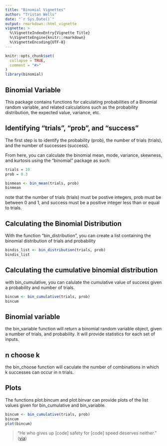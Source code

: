 ```yaml
---
title: "Binomial Vignettes"
author: "Tristan Wells"
date: "`r Sys.Date()`"
output: rmarkdown::html_vignette
vignette: >
  %\VignetteIndexEntry{Vignette Title}
  %\VignetteEngine{knitr::rmarkdown}
  %\VignetteEncoding{UTF-8}
---
```


```r
knitr::opts_chunk$set(
  collapse = TRUE,
  comment = "#>"
)
library(binomial)
```


## Binomial Variable

This package contains functions for calculating probabilities of a Binomial random variable, and related calculations such as the probability distribution, the expected value, variance, etc.

## Identifying "trials", "prob", and "success"

The first step is to identify the probability (prob), the number of trials (trials), and the number of successes (success).

From here, you can calculate the binomial mean, mode, variance, skewness, and kurtosis using the "binomial" package as such:

```r
trials = 10
prob = 0.3

binmean <- bin_mean(trials, prob)
binmean
```

note that the number of trials (trials) must be postive integers, 
prob must be between 0 and 1, and success must be a positive integer less than or equal to trials.

## Calculating the Binomial Distribution

With the function "bin_distribution", you can create a list containing the binomial distribution of trials and probability

```r
bindis_list <- bin_distribution(trials, prob)
bindis_list
```

## Calculating the cumulative binomial distribution

with bin_cumulative, you can calulate the cumulative value of success given a probability and number of trials. 

```r
bincum <- bin_cumulative(trials, prob)
bincum
```


## Binomial variable

the bin_variable function will return a binomial random variable object, given a number of trials, and probability. It will provide statistics for each set of inputs. 


## n choose k

the bin_choose function will caculate the number of combinations in which k successes can occur in n trials.

## Plots

The functions plot.bincum and plot.binvar can provide plots of the list values given for bin_cumulative and bin_variable.
```r
bincum <- bin_cumulative(trials, prob)
bincum
plot(bincum)
```


> "He who gives up [code] safety for [code] speed deserves neither."
([via](https://twitter.com/hadleywickham/status/504368538874703872))
